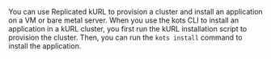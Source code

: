 You can use Replicated kURL to provision a cluster and install an application on a VM or bare metal server. When you use the kots CLI to install an application in a kURL cluster, you first run the kURL installation script to provision the cluster. Then, you can run the `kots install` command to install the application.